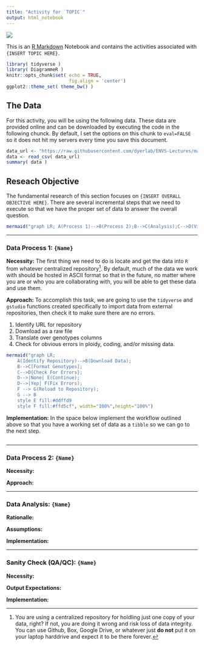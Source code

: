 ```yaml
---
title: "Activity for `TOPIC`"
output: html_notebook
---
```

![](https://live.staticflickr.com/65535/51022993832_c07ddb5e7a_o_d.jpg)


This is an [R Markdown](http://rmarkdown.rstudio.com) Notebook and contains the activities associated with `{INSERT TOPIC HERE}`.

```r
library( tidyverse )
library( DiagrammeR )
knitr::opts_chunk$set( echo = TRUE,
                       fig.align = 'center')
ggplot2::theme_set( theme_bw() )
```


## The Data

For this activity, you will be using the following data.  These data are provided online and can be downloaded by executing the code in the following chunck. By default, I set the options on this chunk to `eval=FALSE` so it does not hit my servers every time you save this document.

```r
data_url <- "https://raw.githubusercontent.com/dyerlab/ENVS-Lectures/master/data/Araptus_Disperal_Bias.csv"
data <- read_csv( data_url)
summary( data )
```



## Reseach Objective

The fundamental research of this section focuses on `{INSERT OVERALL OBJECTIVE HERE}`.  There are several incremental steps that we need to execute so that we have the proper set of data to answer the overall question.

```r
mermaid("graph LR; A(Process 1)-->B(Process 2);B-->C(Analysis);C-->D(Visualization);D-->E(QA/QC);", width="100%",height="100%")
```


---

### Data Process 1: `{Name}`

**Necessity:**  The first thing we need to do is locate and get the data into `R` from whatever centralized repository^[You are using a centralized repository for holdling just one copy of your data, right?  If not, you are doing it wrong and risk loss of data integrity.  You can use Github, Box, Google Drive, or whatever just **do not** put it on your laptop harddrive and expect it to be there forever.].  By default, much of the data we work with should be hosted in ASCII format so that in the future, no matter where you are or who you are collaborating with, you will be able to get these data and use them.

**Approach:**  To accomplish this task, we are going to use the `tidyverse` and `gstudio` functions created specifically to import data from external repositories, then check it to make sure there are no errors.

1. Identify URL for repository    
2. Download as a raw file  
3. Translate over genotypes columns  
4. Check for obvious errors in ploidy, coding, and/or missing data.  

```r
mermaid("graph LR;
    A(Identify Repository)-->B(Download Data);
    B-->C[Format Genotypes];
    C-->D{Check For Errors};
    D-->|None| E(Continue);
    D-->|Yep| F(Fix Errors);
    F --> G(Reload to Repository);
    G --> B
    style E fill:#ddffd9
    style F fill:#ffd5cf", width="100%",height="100%")
```


**Implementation:** In the space below implement the workflow outlined above so that you have a working set of data as a `tibble` so we can go to the next step.

```r

```


---

### Data Process 2: `{Name}`

**Necessity:**  

**Approach:**  


---

### Data Analysis: `{Name}`

**Rationalle:**  

**Assumptions:**

**Implementation:**




---

### Sanity Check (QA/QC): `{Name}`

**Necessity:**  

**Output Expectations:**  

**Implementation:** 




























